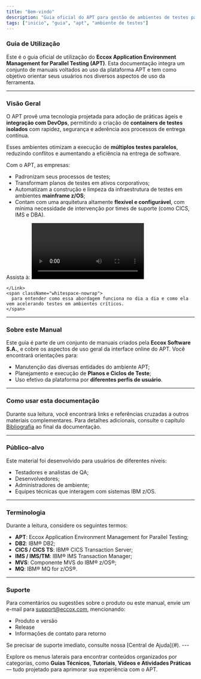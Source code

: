 ```yaml
---
title: "Bem-vindo"
description: "Guia oficial do APT para gestão de ambientes de testes paralelos com agilidade."
tags: ["inicio", "guia", "apt", "ambiente de testes"]
---
```


### <span className="inline-flex items-center gap-2"><BookOpen size={22} /> Guia de Utilização</span>

Este é o guia oficial de utilização do **Eccox Application Environment Management for Parallel Testing (APT)**. Esta documentação integra um conjunto de manuais voltados ao uso da plataforma APT e tem como objetivo orientar seus usuários nos diversos aspectos de uso da ferramenta.

---

### <span className="inline-flex items-center gap-2"><Eye size={18} /> Visão Geral</span>

O APT provê uma tecnologia projetada para adoção de práticas ágeis e **integração com DevOps**, permitindo a criação de **containers de testes isolados** com rapidez, segurança e aderência aos processos de entrega contínua.

Esses ambientes otimizam a execução de **múltiplos testes paralelos**, reduzindo conflitos e aumentando a eficiência na entrega de software.

Com o APT, as empresas:

- Padronizam seus processos de testes;
- Transformam planos de testes em ativos corporativos;
- Automatizam a construção e limpeza da infraestrutura de testes em ambientes **mainframe z/OS**;
- Contam com uma arquitetura altamente **flexível e configurável**, com mínima necessidade de intervenção por times de suporte (como CICS, IMS e DBA).


<MdxCallout type="link" title="Quer ver isso na prática?">
  <div className="flex items-center gap-2 flex-wrap">
    <span>Assista à:</span>
    <Link
      href="/docs/guia-video/videos/introduction"
      className=""
    > 
    <span className="text-blue-600 underline flex items-center gap-2">
      <Video size={14} /> <span>Introdução em vídeo ao APT</span>
    </span>

    </Link>
    <span className="whitespace-nowrap">
      para entender como essa abordagem funciona no dia a dia e como ela vem acelerando testes em ambientes críticos.
    </span>
  </div>
</MdxCallout>


---

### <span className="inline-flex items-center gap-2"><BookText size={18} /> Sobre este Manual</span>

Este guia é parte de um conjunto de manuais criados pela **Eccox Software S.A.**, e cobre os aspectos de uso geral da interface online do APT. Você encontrará orientações para:

- Manutenção das diversas entidades do ambiente APT;
- Planejamento e execução de **Planos e Ciclos de Teste**;
- Uso efetivo da plataforma por **diferentes perfis de usuário**.

---

### <span className="inline-flex items-center gap-2"><Lightbulb size={18} /> Como usar esta documentação</span>

Durante sua leitura, você encontrará links e referências cruzadas a outros materiais complementares. Para detalhes adicionais, consulte o capítulo [Bibliografia](/docs/bibliografia) ao final da documentação.

---

### <span className="inline-flex items-center gap-2"><Users2 size={18} /> Público-alvo</span>

Este material foi desenvolvido para usuários de diferentes níveis:

- Testadores e analistas de QA;
- Desenvolvedores;
- Administradores de ambiente;
- Equipes técnicas que interagem com sistemas IBM z/OS.

---

### <span className="inline-flex items-center gap-2"><ListTree size={18} /> Terminologia</span>

Durante a leitura, considere os seguintes termos:

- **APT**: Eccox Application Environment Management for Parallel Testing;
- **DB2**: IBM® DB2;
- **CICS / CICS TS**: IBM® CICS Transaction Server;
- **IMS / IMS/TM**: IBM® IMS Transaction Manager;
- **MVS**: Componente MVS do IBM® z/OS®;
- **MQ**: IBM® MQ for z/OS®.

---

### <span className="inline-flex items-center gap-2"><MessageCircleQuestion size={20} /> Suporte</span>

Para comentários ou sugestões sobre o produto ou este manual, envie um e-mail para [support@eccox.com](mailto:support@eccox.com), mencionando:

- Produto e versão
- Release
- Informações de contato para retorno

<MdxCallout title="Dica" type="tip">
Se precisar de suporte imediato, consulte nossa [Central de Ajuda](#).
</MdxCallout>
---

Explore os menus laterais para encontrar conteúdos organizados por categorias, como **Guias Técnicos**, **Tutoriais**, **Vídeos e Atividades Práticas** — tudo projetado para aprimorar sua experiência com o APT.